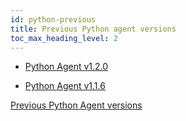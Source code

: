 ```yaml
---
id: python-previous
title: Previous Python agent versions
toc_max_heading_level: 2
---
```


-   [Python Agent v1.2.0](python-1_2_0)

-   [Python Agent v1.1.6](python-1_1_6)

[Previous Python Agent versions](https://deprecated-docs.whatap.io/kr/releasenotes/#python-agent-release-notes)
